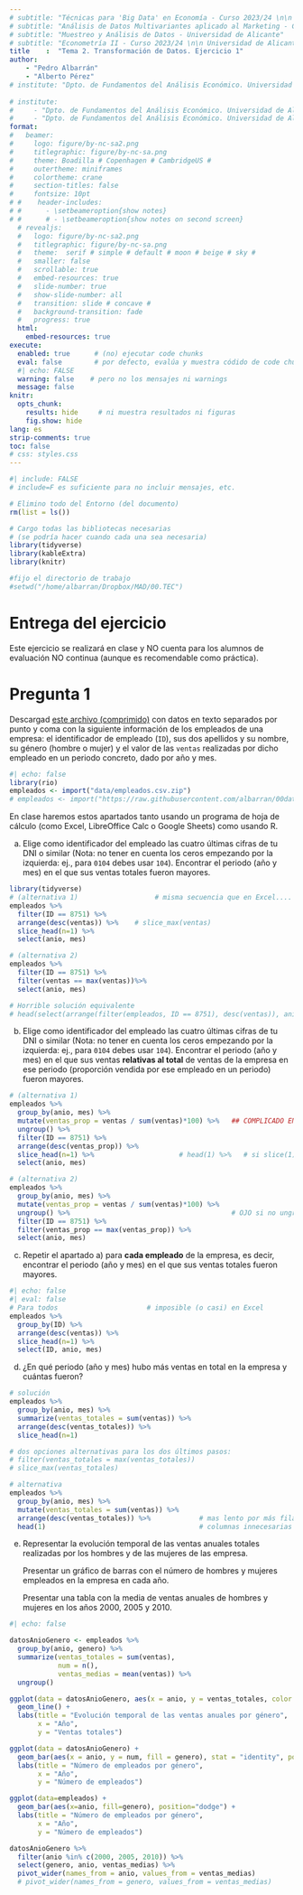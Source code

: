 ```yaml
---
# subtitle: "Técnicas para 'Big Data' en Economía - Curso 2023/24 \n\n Universidad de Alicante"
# subtitle: "Análisis de Datos Multivariantes aplicado al Marketing - Curso 2023/24 \n\n Universidad de Alicante"
# subtitle: "Muestreo y Análisis de Datos - Universidad de Alicante"
# subtitle: "Econometría II - Curso 2023/24 \n\n Universidad de Alicante"
title    :  "Tema 2. Transformación de Datos. Ejercicio 1"
author:  
    - "Pedro Albarrán"
    - "Alberto Pérez"
# institute: "Dpto. de Fundamentos del Análisis Económico. Universidad de Alicante"
   
# institute: 
#     - "Dpto. de Fundamentos del Análisis Económico. Universidad de Alicante"
#     - "Dpto. de Fundamentos del Análisis Económico. Universidad de Alicante"
format:
#   beamer:
#     logo: figure/by-nc-sa2.png
#     titlegraphic: figure/by-nc-sa.png
#     theme: Boadilla # Copenhagen # CambridgeUS #
#     outertheme: miniframes
#     colortheme: crane
#     section-titles: false
#     fontsize: 10pt
# #    header-includes:
# #      - \setbeameroption{show notes}
# #      # - \setbeameroption{show notes on second screen}
  # revealjs:
  #   logo: figure/by-nc-sa2.png
  #   titlegraphic: figure/by-nc-sa.png
  #   theme:  serif # simple # default # moon # beige # sky #
  #   smaller: false
  #   scrollable: true
  #   embed-resources: true
  #   slide-number: true
  #   show-slide-number: all
  #   transition: slide # concave # 
  #   background-transition: fade
  #   progress: true
  html: 
    embed-resources: true
execute:
  enabled: true      # (no) ejecutar code chunks
  eval: false        # por defecto, evalúa y muestra códido de code chunks
  #| echo: FALSE
  warning: false    # pero no los mensajes ni warnings
  message: false
knitr:
  opts_chunk:
    results: hide     # ni muestra resultados ni figuras
    fig.show: hide
lang: es
strip-comments: true
toc: false
# css: styles.css
---
```



```r
#| include: FALSE
# include=F es suficiente para no incluir mensajes, etc.

# Elimino todo del Entorno (del documento)
rm(list = ls())       

# Cargo todas las bibliotecas necesarias
# (se podría hacer cuando cada una sea necesaria)
library(tidyverse)
library(kableExtra)
library(knitr)

#fijo el directorio de trabajo
#setwd("/home/albarran/Dropbox/MAD/00.TEC")
```


# Entrega del ejercicio

Este ejercicio se realizará en clase y NO cuenta para los alumnos de evaluación NO continua (aunque es recomendable como práctica).


# Pregunta 1

Descargad [este archivo (comprimido)](https://raw.githubusercontent.com/albarran/00datos/main/empleados.csv.zip) con datos en texto separados por punto y coma con la siguiente información de los empleados de una empresa: el identificador de empleado (`ID`), sus dos apellidos y su nombre, su género (hombre o mujer) y el valor de las `ventas` realizadas por dicho empleado en un periodo concreto, dado por año y mes.

```r
#| echo: false
library(rio)
empleados <- import("data/empleados.csv.zip")
# empleados <- import("https://raw.githubusercontent.com/albarran/00datos/main/empleados.csv.zip")
```


En clase haremos estos apartados tanto usando un programa de hoja de cálculo (como Excel, LibreOffice Calc o Google Sheets) como usando R.

a. Elige como identificador del empleado las cuatro últimas cifras de tu DNI o similar (Nota: no tener en cuenta los ceros empezando por la izquierda: ej., para `0104` debes usar `104`). Encontrar el periodo (año y mes) en el que sus ventas totales fueron mayores.

```r
library(tidyverse)
# (alternativa 1)                   # misma secuencia que en Excel....
empleados %>%
  filter(ID == 8751) %>%            
  arrange(desc(ventas)) %>%    # slice_max(ventas)
  slice_head(n=1) %>%                     
  select(anio, mes)

# (alternativa 2)
empleados %>%
  filter(ID == 8751) %>%
  filter(ventas == max(ventas))%>%    
  select(anio, mes)

# Horrible solución equivalente
# head(select(arrange(filter(empleados, ID == 8751), desc(ventas)), anio, mes),1)

```


<!--
Pensar PASOS, pensar qué funciones (de las cinco) usar en cada paso

* seleccionar filas de un empledo/a

* hay que seleccionar un periodo, PERO que cumpla una **condición** (paso previo)

* filtrado de ventas == valor, o bien otra variable que tiene el máximo, o  bien directamente el máximo

* o ordenar descendente y elegir el primer valor

* OJO: ambas opciones NO son equivalente si en caso de empates: si mismo valor máximo en dos periodos, filter selecciona dos 

-->


b. Elige como identificador del empleado las cuatro últimas cifras de tu DNI o similar (Nota: no tener en cuenta los ceros empezando por la izquierda: ej., para `0104` debes usar `104`). Encontrar el periodo (año y mes) en el que sus ventas **relativas al total** de ventas de la empresa en ese periodo (proporción vendida por ese empleado en un periodo) fueron mayores.

```r
# (alternativa 1)
empleados %>%
  group_by(anio, mes) %>% 
  mutate(ventas_prop = ventas / sum(ventas)*100) %>%   ## COMPLICADO EN EXCEL
  ungroup() %>%                                        
  filter(ID == 8751) %>%
  arrange(desc(ventas_prop)) %>%  
  slice_head(n=1) %>%                     # head(1) %>%   # si slice(1), necesita ungroup()
  select(anio, mes)

# (alternativa 2)
empleados %>%
  group_by(anio, mes) %>% 
  mutate(ventas_prop = ventas / sum(ventas)*100) %>%
  ungroup() %>%                                        # OJO si no ungroup()
  filter(ID == 8751) %>%
  filter(ventas_prop == max(ventas_prop)) %>% 
  select(anio, mes)
```

<!--

PASOS: necesitamos crear una variables (ventas de i en t)/(total ventas en t)

1. si se crea después de filtrar: ventas/suma(ventas) es (ventas de i en t)/(total ventas de i)
2. si se crea antes de filtrar sin más es (ventas de i en t)/(total de ventas, de todos individuso en todos los periodos)

group_by para limitar el alcance de sum() a periodo

NO olvidar ungroup() cuando ya no necesitamos


* En Excel: se podría crear Ventas_totales en cada periodo, y luego dividir por esa columna
* opcion 1: tabla dinámica, PERO luego hay que hacer JOIN con la tabla original:
              * BUSCARV, BUSCARH, BUSCARX,... HLOOKUP, VLOOKUP, XLOOKUP
* opción 2: SUMAR.SI o SUMAR.SI.CONJUNTO,.. SUMIF, SUMIFS 
             * SUMAR.SI.CONJUNTO(F:F,G:G,G2,H:H,H2)  (F: ventas, G: anio, H: mes)
             * muy lento



-->


c. Repetir el apartado a) para **cada empleado** de la empresa, es decir, encontrar el periodo (año y mes) en el que sus ventas totales fueron mayores.

```r
#| echo: false
#| eval: false
# Para todos                      # imposible (o casi) en Excel
empleados %>% 
  group_by(ID) %>% 
  arrange(desc(ventas)) %>%    
  slice_head(n=1) %>%                       
  select(ID, anio, mes)
```

<!-- De manera similar, se podría hacer para ventas relativas -->

d. ¿En qué periodo (año y mes) hubo más ventas en total en la empresa y cuántas fueron?
  
```r
# solución
empleados %>% 
  group_by(anio, mes) %>%
  summarize(ventas_totales = sum(ventas)) %>%
  arrange(desc(ventas_totales)) %>%            
  slice_head(n=1)

# dos opciones alternativas para los dos últimos pasos:
# filter(ventas_totales = max(ventas_totales))
# slice_max(ventas_totales)

# alternativa
empleados %>% 
  group_by(anio, mes) %>% 
  mutate(ventas_totales = sum(ventas)) %>% 
  arrange(desc(ventas_totales)) %>%            # mas lento por más filas
  head(1)                                      # columnas innecesarias
```  

<!--

Lógicamente la primera solución es mejor: queremos trabaja a nivel de empresa

nuevo conjunto de datos a nivel de empresa-periodo (con summarize), en lugar de empleado-periodo (filas redundantes)

-->

<!--
e. Encontrar los nombres y apellidos de los diez empleados con más ventas (mayor número total de ventas) entre julio de 2002 (incluido) y junio de 2006 (incluido).
```r
# solución
empleados %>%
  filter((anio == 2002 & mes >=7) | (anio>=2003 & anio<=2005) | (anio == 2006 & mes <=6)) %>%
  group_by(ID) %>% #, nombre, apellido1, apellido2) %>%      # OJO: si no se incluyen
  summarize(ventas_totales = sum(ventas)) %>% ungroup() %>%
  arrange(desc(ventas_totales)) %>% 
  head(10)

empleados %>%
  filter((anio == 2002 & mes >=7) | (anio>=2003 & anio<=2005) | (anio == 2006 & mes <=6)) %>%
  group_by(ID) %>%      # OJO: si no se incluyen
  mutate(ventas_totales = sum(ventas)) %>% ungroup() %>%
  arrange(desc(ventas_totales)) %>% 
  head(10)


# solución
empleados %>%
  filter((anio == 2002 & mes >=7) | (anio>=2003 & anio<=2005) | (anio == 2006 & mes <=6)) %>%
  group_by(ID, apellido1, apellido2, nombre) %>%      # OJO: si no se incluyen
  summarize(ventas_totales = sum(ventas)) %>% ungroup() %>%
  arrange(desc(ventas_totales)) %>% 
  head(10) 

%>% 
  select(starts_with("apellido"), nombre)


# alternativa: usar 
# slice_max(ventas_totales, n=10) 
```
-->

<!--
PASOS: primero extraer SOLO las filas del período relevante (última parte del enunciado, pero primer paso)

condición lógica: varios OR y AND

group_by: debemos incluir apellidos o no se mantienen en el summarize

si usamos mutate en lugar de summarize, no solo filas redundantes: la solución puede dar mal.

-->

e. Representar la evolución temporal de las ventas anuales totales realizadas por los hombres y de las mujeres de las empresa.

    Presentar un gráfico de barras con el número de hombres y mujeres empleados en la empresa en cada año.

    Presentar una tabla con la media de ventas anuales de hombres y mujeres en los años 2000, 2005 y 2010.

```r
#| echo: false

datosAnioGenero <- empleados %>%
  group_by(anio, genero) %>%
  summarize(ventas_totales = sum(ventas),
            num = n(),
            ventas_medias = mean(ventas)) %>%
  ungroup()

ggplot(data = datosAnioGenero, aes(x = anio, y = ventas_totales, color = genero)) +
  geom_line() +
  labs(title = "Evolución temporal de las ventas anuales por género",
       x = "Año",
       y = "Ventas totales")

ggplot(data = datosAnioGenero) +
  geom_bar(aes(x = anio, y = num, fill = genero), stat = "identity", position = "dodge") +
  labs(title = "Número de empleados por género",
       x = "Año",
       y = "Número de empleados")

ggplot(data=empleados) + 
  geom_bar(aes(x=anio, fill=genero), position="dodge") +
  labs(title = "Número de empleados por género",
       x = "Año",
       y = "Número de empleados")

datosAnioGenero %>% 
  filter(anio %in% c(2000, 2005, 2010)) %>%
  select(genero, anio, ventas_medias) %>%
  pivot_wider(names_from = anio, values_from = ventas_medias)
  # pivot_wider(names_from = genero, values_from = ventas_medias)
```

<!--

# Pregunta 2

Cargar los datos de vuelos `flights` de la biblioteca `nycflights13`. 

Calcular para cada compañía (`carrier`) el número total de vuelos, el retraso medio en la salida, el número de destinos únicos a los que vuela, y el número de aviones únicos utilizados. Mostrar el histograma del número de destinos únicos.

```r
library(nycflights13)
df <- flights %>%
  group_by(carrier) %>%
  summarise(
    total_flights = n(), 
    mean_delay = mean(dep_delay, na.rm = TRUE),
    num_dests = n_distinct(dest), 
    num_planes = n_distinct(tailnum)
  ) %>%
  arrange(desc(total_flights))
df


table(df$num_dests)
hist(df$num_dests)
hist(df$num_dests, breaks = c(-1:6,seq(10,70,1)))

# ggplot(data = df) +
#   geom_histogram(aes(x = num_dests))
```

-->

<!--

group_by + summarize: pasamos de datos a nivel de vuelo a datos (información) a nivel de compañía

-->

<!--
5. Usando el conjunto de datos obtenido en el apartado anterior, obtener los siguientes gráficos:

    * Un gráfico de caja (`boxplot`) del retraso medio.
    
    * Un histograma del número de aviones.
    
    * La densidad del número total de vuelos.
    
```r
ggplot(data = df) +
  geom_boxplot(aes(y = mean_delay))
#boxplot(df$mean_delay)

ggplot(data = df) +
  geom_histogram(aes(x = num_planes))
#hist(df$num_planes)

ggplot(data = df) +
  geom_density(aes(x = total_flights))
#plot(density(df$total_flights))
```
-->


<!--
# Pregunta 2

* Elegir UN conjunto de datos de la web Gapminder, [aquí](http://www.gapminder.org/data/). Descargar los datos en formato .xlsx y leerlos en R. Por ejemplo, "Consumption CO2 emissions (millions tonnes)" y "Expenditure per student, tertiary (% of GDP per person)".

```r
#| echo: false
library(tidyverse)
library(rio)
expend <- import("data/expenditure_per_student_tertiary_percent_of_gdp_per_person.csv")
co2    <- import("data/co2_cons.csv")

expend <- import("data/expenditure_per_student_tertiary_percent_of_gdp_per_person.csv", header = TRUE)
co2    <- import("data/co2_cons.csv", header = TRUE)

expend <- read_csv("data/expenditure_per_student_tertiary_percent_of_gdp_per_person.csv")
co2    <- read_csv("data/co2_cons.csv")
```

* Transformar el conjunto de datos a una tabla de datos ordenados con tres variables: país, año y valor de la variable que habéis elegido.

    * NOTA: prestad atención a los tipos de las variables!

```r
#| echo: false
expendLargo <- expend %>% 
  pivot_longer(-country, names_to = "year", values_to= "gasto")

expendLargo <- expendLargo %>%
  mutate(year = parse_number(year))
```

```r
#| echo: false
# problemas al pivotar porque en algunos años  
# se tiene 2k o 2M en lugar de dos mil o dos millones
co2Largo <- co2 %>% pivot_longer(cols =  -country,
                                  names_to = "year",
                                  values_to = "co2",
                    #              values_transform = as.character) %>%
                    #mutate(year = (parse_number(year)))
                    values_transform = as.numeric)
```

* Representar la evolución temporal de la variable con `ggplot`, usando el color para distinguir entre estos países: "India", "Finland", "Argentina", "Spain", "Angola" y "Canada". Explicar *brevemente* si preferís los datos originales o los ordenados para el gráfico.

```r
#| echo: false
#| eval: false
expendLargo %>% 
  filter(country %in% c("India", "Finland", "Argentina", "Spain", "Angola", "Canada")) %>% 
  filter(year > 1990) %>%
  ggplot(aes(x=year, y=gasto)) +
  geom_line(aes(color=country))
```

```r
#| echo: false
#| eval: false
co2Largo %>% 
  filter(country %in% c("India", "Finland", "Argentina", "Spain", "Angola", "Canada")) %>% 
  filter(year > 1990) %>%
  ggplot(aes(x=year, y=co2)) +
  geom_line(aes(color=country))
```
-->


<!--
# Pregunta 2

El archivo [ChaseBank.csv](https://raw.githubusercontent.com/albarran/00datos/main/ChaseBank.csv) incluye un registro de cada sucursal de Chase Bank en EE.UU., con la siguiente información:

| **Variable**          | **Descripción**                                      |
|-----------------------|------------------------------------------------------|
| `Institution Name`    | Nombre de la institución                             |
| `Main Office`         | = 1 si es la oficina principal del banco             |
| `Branch Name`         | Nombre de la sucursal                                |
| `Branch Number`       | Identificador de la sucursal                         |
| `Established Date`    | Fecha de establecimiento de la sucursal              |
| `Acquired Date`       | Fecha de adquisición por JP Morgan Chase (si aplica) |
| `Street Address`      | Dirección de la sucursal                             |
| `City`                | Ciudad de la sucursal                                |
| `County`              | Condado de la sucursal                               |
| `State`               | Estado de la sucursal                                |
| `Zipcode`             | Código postal de la sucursal                         |
| `Latitude`            | Coordenada de latitud de la ubicación de la sucursal |
| `Longitude`           | Coordenada de longitud de la ubicación de la sucursal|
| `XXXX Deposits`       | Depósitos en la sucursal durante el año XXXX (en $)  |


Para todos los análisis siempre excluimos la oficina principal. NOTAD que en R, los nombres de las columnas con espacios se escriben entre `` ` ``; por ejemplo, `` `Main Office` ``.

```r
#| echo: false
#| eval: false
library(rio)
library(tidyverse)

ChaseBank <- import("https://raw.githubusercontent.com/albarran/00datos/main/ChaseBank.csv") %>% 
              filter(`Main Office` == 0) 
```

a. Presenta una tabla con el nombre, ciudad y estado de las tres oficinas con más depósitos en cada año. 

```r
#| echo: false
#| eval: false
ChaseBank %>% 
  pivot_longer(cols = starts_with("20"), 
               names_to = "year", values_to = "deposits") %>% 
  mutate(year = parse_number(year)) %>% 
  group_by(year) %>% 
  arrange(desc(deposits)) %>% 
  slice_head(n = 3) %>%
  select(`Branch Name`, City, State, year, deposits)
```


a. En cada año, ¿qué sucursal ha tenido la mayor tasa de crecimiento en la cantidad total de depósitos (respecto al anterior)? 

    * NOTA: en R, la función `lag()` permite acceder al valor de la fila anterior.

```r
#| echo: false

ChaseBankLargo <- ChaseBank %>% 
  select(`Branch Name`, `Branch Number`, City:Zipcode, starts_with("20")) %>% 
  pivot_longer(cols = starts_with("20"), 
               names_to = "year", values_to = "deposits") %>% 
  mutate(year = parse_number(year)) 

ChaseBankLargo2 <- 
  ChaseBankLargo %>% 
    group_by(`Branch Number`) %>% 
    arrange(`Branch Number`, year) %>%
    mutate(tasa_crecim = 
             if_else(lag(deposits)==0, 
                     NA, 
                     100*(deposits - lag(deposits)) / lag(deposits)))

ChaseBankLargo2 %>%
   group_by(year) %>%
   arrange(desc(tasa_crecim)) %>% 
   slice_head(n=1)


ChaseBankLargo2 %>%
  group_by(`Branch Name`, City, State) %>%
  summarise(media_tasa  = mean(tasa_crecim, na.rm = TRUE)) %>%
  ungroup() %>%
  arrange(desc(media_tasa))  %>% 
   slice_head(n=1)
```


b. ¿Qué sucursal ha tenido un mayor crecimiento en los depósitos acumulado en todo este periodo? ¿Y crecimiento medio anual?






¿Qué sucursal bancaria ha tenido mayor tasa de crecimiento anual (respecto al año anterior) en los depósitos? ¿Qué sucursal ha tenido mayor tasa media de crecimiento anual en este periodo?

    * NOTA: en R, la función `lag()` permite acceder al valor de la fila anterior.

```r
#| echo: false
#| eval: false
ChaseBank2 <- ChaseBank %>% 
  select(`Branch Name`, `Branch Number`, City:Zipcode, starts_with("20")) %>% 
  pivot_longer(cols = starts_with("20"), 
               names_to = "year", values_to = "deposits") %>% 
  mutate(year = parse_number(year)) %>% 
  group_by(`Branch Number`) %>% 
  arrange(`Branch Number`, year) %>%
  mutate(deposits = if_else(deposits == 0, NA, deposits),
    tasa_crecim = 100*(deposits - lag(deposits)) / lag(deposits))


 ChaseBank2 %>%
   group_by(year) %>%
   arrange(desc(tasa_crecim)) %>% 
   slice_head(n=1)


 ChaseBank2 %>%
   group_by(`Branch Name`, City, State) %>%
  summarise(media_tasa  = mean(tasa_crecim, na.rm = TRUE)) %>%
  arrange(desc(media_tasa))


 
```

```r
temp <- ChaseBank2 %>% filter(max(deposits==0)==T)
```


   a.3. Para cada estado, ¿cuál es la oficina en que más dinero depositaron los clientes en cada año? 



b. Para cada estado, queremos saber:
  b.1. ¿cuántas sucursales bancarias hay?
  b.2. ¿cuál ha sido el crecimiento anual medio de los depósitos?
  b.3. Representar gráficamente la cantidad de depósitos en el tiempo para cada estado.

-->